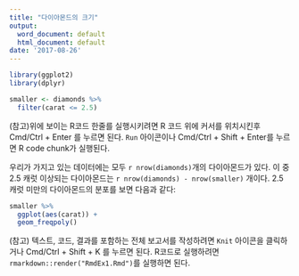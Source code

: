 ```yaml
---
title: "다이아몬드의 크기"
output:
  word_document: default
  html_document: default
date: '2017-08-26'
---
```


```r
library(ggplot2)
library(dplyr)

smaller <- diamonds %>% 
  filter(carat <= 2.5)
```

(참고)위에 보이는 R코드 한줄를 실행시키려면 R 코드 위에 커서를 위치시킨후 Cmd/Ctrl + Enter 를 누르면 된다. `Run` 아이콘이나 Cmd/Ctrl + Shift + Enter를 누르면 R code chunk가 실행된다.

우리가 가지고 있는 데이터에는 모두 `r nrow(diamonds)`개의 다이아몬드가 있다. 이  중 2.5 캐럿 이상되는 다이아몬드는 `r nrow(diamonds) - nrow(smaller)` 개이다. 2.5 캐럿 미만의 다이아몬드의 분포를 보면 다음과 같다: 

```r
smaller %>% 
  ggplot(aes(carat)) + 
  geom_freqpoly()
```

(참고) 텍스트, 코드, 결과를 포함하는 전체 보고서를 작성하려면 `Knit` 아이콘을 클릭하거나 Cmd/Ctrl + Shift + K 를 누르면 된다. R코드로 실행하려면 `rmarkdown::render("RmdEx1.Rmd")`를 실행하면 된다.
